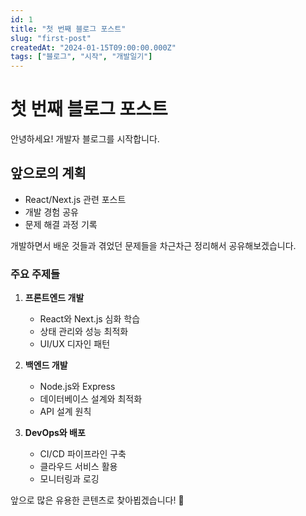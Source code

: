 ```yaml
---
id: 1
title: "첫 번째 블로그 포스트"
slug: "first-post"
createdAt: "2024-01-15T09:00:00.000Z"
tags: ["블로그", "시작", "개발일기"]
---
```


# 첫 번째 블로그 포스트

안녕하세요! 개발자 블로그를 시작합니다.

## 앞으로의 계획

- React/Next.js 관련 포스트
- 개발 경험 공유
- 문제 해결 과정 기록

개발하면서 배운 것들과 겪었던 문제들을 차근차근 정리해서 공유해보겠습니다.

### 주요 주제들

1. **프론트엔드 개발**

   - React와 Next.js 심화 학습
   - 상태 관리와 성능 최적화
   - UI/UX 디자인 패턴

2. **백엔드 개발**

   - Node.js와 Express
   - 데이터베이스 설계와 최적화
   - API 설계 원칙

3. **DevOps와 배포**
   - CI/CD 파이프라인 구축
   - 클라우드 서비스 활용
   - 모니터링과 로깅

앞으로 많은 유용한 콘텐츠로 찾아뵙겠습니다! 🚀
